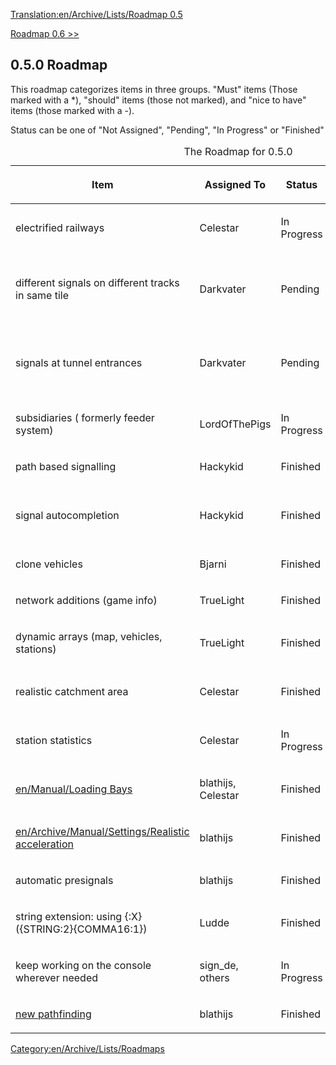 [[Translation:en/Archive/Lists/Roadmap 0.5]]
[[Category:en/Archive/Lists/Roadmaps]]


[[en/Archive/Lists/Roadmap 0.6|Roadmap 0.6 >>]]
== 0.5.0 Roadmap ==

This roadmap categorizes items in three groups. "Must" items (Those marked with a *), "should" items (those not marked), and "nice to have" items (those marked with a -).

Status can be one of "Not Assigned", "Pending", "In Progress" or "Finished"

{| border="1"
|+ The Roadmap for 0.5.0
|-
! Item !! Assigned To !! Status !! Remarks
|-
|electrified railways || Celestar
!class="wip" | In Progress ||
|-
|different signals on different tracks in same tile || Darkvater
!class="claimed" | Pending || On hold to the new map array ([[en/Archive/Lists/Roadmap 0.6]])
|-
|signals at tunnel entrances || Darkvater 
!class="claimed" | Pending || On hold to the new map array ([[en/Archive/Lists/Roadmap 0.6]])
|-
|subsidiaries ( formerly feeder system) || LordOfThePigs
!class="wip" | In Progress || Betatest at the forum
|-
|path based signalling || Hackykid
!class="checked" | Finished || Needs testing (SVN)
|-
|signal autocompletion || Hackykid
!class="checked" | Finished || Needs testing (SVN)<br/>[I guess this means PBS stuff? -- Luca]
|-
|clone vehicles || Bjarni
!class="checked" | Finished || Needs testing (SVN)
|-
|network additions (game info) || TrueLight
!class="checked" | Finished || In 0.3.6
|-
|dynamic arrays (map, vehicles, stations) || TrueLight
!class="checked" | Finished || In 0.4.0
|-
|realistic catchment area || Celestar
!class="checked" | Finished || Needs testing / balancing (SVN)
|-
|station statistics || Celestar
!class="wip" | In Progress || Code finished, needs testing 
|-
|[[en/Manual/Loading Bays]] || blathijs, Celestar
!class="checked" | Finished || In 0.4.0
|-
|[[en/Archive/Manual/Settings/Realistic acceleration]] || blathijs
!class="checked" | Finished || In 0.4.0
|-
|automatic presignals || blathijs
!class="checked" | Finished || In SVN
|-
|string extension: using {:X} ({STRING:2}{COMMA16:1}) || Ludde
!class="checked" | Finished ||
|-
|keep working on the console wherever needed || sign_de, others
!class="wip" | In Progress ||
|-
|[[en/Archive/Manual/Settings/New train pathfinding|new pathfinding]] || blathijs
!class="checked" | Finished || In 0.4.0
|}